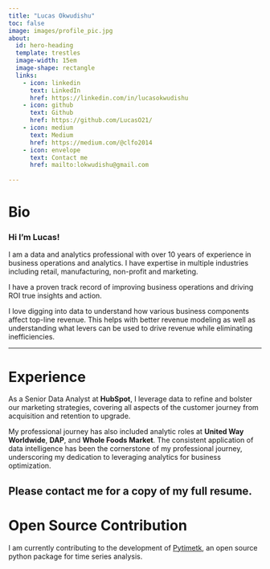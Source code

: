 ```yaml
---
title: "Lucas Okwudishu"
toc: false
image: images/profile_pic.jpg
about:
  id: hero-heading
  template: trestles
  image-width: 15em
  image-shape: rectangle
  links:
    - icon: linkedin
      text: LinkedIn
      href: https://linkedin.com/in/lucasokwudishu
    - icon: github
      text: Github
      href: https://github.com/LucasO21/
    - icon: medium
      text: Medium
      href: https://medium.com/@clfo2014
    - icon: envelope
      text: Contact me
      href: mailto:lokwudishu@gmail.com
    
---
```


# Bio

### Hi I'm Lucas!

I am a data and analytics professional with over 10 years of experience in business
operations and analytics. I have expertise in multiple industries including retail,
manufacturing, non-profit and marketing.

I have a proven track record of improving business operations and driving ROI true 
insights and action.

I love digging into data to understand how various business components affect top-line 
revenue. This helps with better revenue modeling as well as understanding what 
levers can be used to drive revenue while eliminating inefficiencies.

---

# Experience
<!--
### Senior Data Analyst - Hubspot
* **Tenure** - 2021 - Current
* **Highlight** - Led analysis that uncovered over $1M savings in customer service reps headcount annually.

### Data Analyst - United Way
* **Tenure** - 2020 - 2021 
* **Highlight** - Automated survey design and reporting process cutting previous reporting time by over 80%.

### Supply Analyst - DAP
* **Tenure** - 2019 - 2020 
* **Highlight** - Reduced inventory carrying costs by over 20% from prior year by identifying inventory reduction opportunities and working with buyers and production managers on efficient inventory management.

### Financial Ops Analyst - Whole Foods
* **Tenure** - 2015 - 2018 
* **Highlight** - Led a major process improvement project that resulted in a reduction of inventory costs by over $100K in the first half of 2018.
-->
As a Senior Data Analyst at **HubSpot**, I leverage data to refine and bolster our marketing strategies, 
covering all aspects of the customer journey from acquisition and retention to upgrade.

My professional journey has also included analytic roles at **United Way Worldwide**, **DAP**, 
and **Whole Foods Market**. The consistent application of data intelligence has been the 
cornerstone of my professional journey, underscoring my dedication to leveraging 
analytics for business optimization.

Please contact me for a copy of my full resume. 
---
<!--
# Education

### Certificate in Business Analytics
* Institution - George Washington University <br>
(Washington, DC)
* Year - 2021

### Masters in Applied Economics
* Institution - Johns Hopkins University <br> 
(Washington, DC)
* Year - 2011

### Bachelor of Science in Economics
* Institution - University of Abuja (Nigeria)
* Year - 2005
-->
# Open Source Contribution
I am currently contributing to the development of [Pytimetk](https://business-science.github.io/pytimetk/),
an open source python package for time series analysis.

